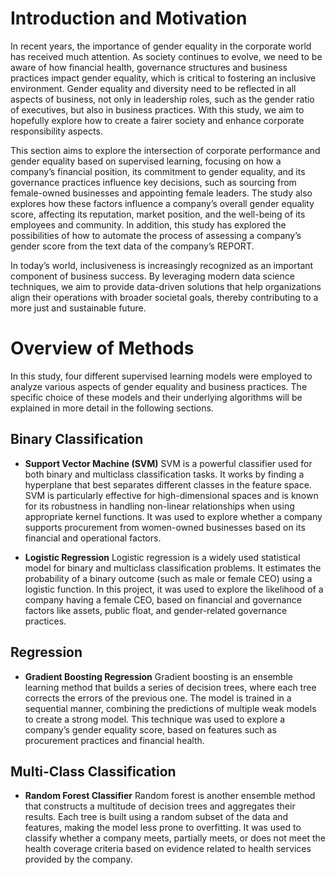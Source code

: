 # Introduction and Motivation 

In recent years, the importance of gender equality in the corporate world has received much attention. As society continues to evolve, we need to be aware of how financial health, governance structures and business practices impact gender equality, which is critical to fostering an inclusive environment. Gender equality and diversity need to be reflected in all aspects of business, not only in leadership roles, such as the gender ratio of executives, but also in business practices. With this study, we aim to hopefully explore how to create a fairer society and enhance corporate responsibility aspects.

This section aims to explore the intersection of corporate performance and gender equality based on supervised learning, focusing on how a company's financial position, its commitment to gender equality, and its governance practices influence key decisions, such as sourcing from female-owned businesses and appointing female leaders. The study also explores how these factors influence a company's overall gender equality score, affecting its reputation, market position, and the well-being of its employees and community. In addition, this study has explored the possibilities of how to automate the process of assessing a company's gender score from the text data of the company's REPORT.

In today's world, inclusiveness is increasingly recognized as an important component of business success. By leveraging modern data science techniques, we aim to provide data-driven solutions that help organizations align their operations with broader societal goals, thereby contributing to a more just and sustainable future.

# Overview of Methods

In this study, four different supervised learning models were employed to analyze various aspects of gender equality and business practices. The specific choice of these models and their underlying algorithms will be explained in more detail in the following sections.

## Binary Classification
- **Support Vector Machine (SVM)** SVM is a powerful classifier used for both binary and multiclass classification tasks. It works by finding a hyperplane that best separates different classes in the feature space. SVM is particularly effective for high-dimensional spaces and is known for its robustness in handling non-linear relationships when using appropriate kernel functions. It was used to explore whether a company supports procurement from women-owned businesses based on its financial and operational factors.

- **Logistic Regression** Logistic regression is a widely used statistical model for binary and multiclass classification problems. It estimates the probability of a binary outcome (such as male or female CEO) using a logistic function. In this project, it was used to explore the likelihood of a company having a female CEO, based on financial and governance factors like assets, public float, and gender-related governance practices.

## Regression
- **Gradient Boosting Regression** Gradient boosting is an ensemble learning method that builds a series of decision trees, where each tree corrects the errors of the previous one. The model is trained in a sequential manner, combining the predictions of multiple weak models to create a strong model. This technique was used to explore a company's gender equality score, based on features such as procurement practices and financial health.

## Multi-Class Classification
- **Random Forest Classifier** Random forest is another ensemble method that constructs a multitude of decision trees and aggregates their results. Each tree is built using a random subset of the data and features, making the model less prone to overfitting. It was used to classify whether a company meets, partially meets, or does not meet the health coverage criteria based on evidence related to health services provided by the company.

